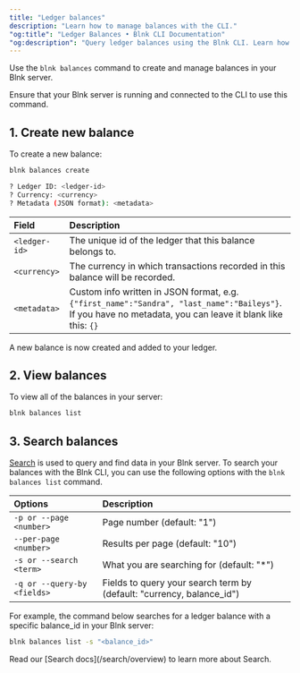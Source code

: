 ```yaml
---
title: "Ledger balances"
description: "Learn how to manage balances with the CLI."
"og:title": "Ledger Balances • Blnk CLI Documentation"
"og:description": "Query ledger balances using the Blnk CLI. Learn how to fetch account balances, filter results, and export data to your system."
---
```



Use the `blnk balances` command to create and manage balances in your Blnk server. 

<Note>
    Ensure that your Blnk server is running and connected to the CLI to use this command.
</Note>

## 1. Create new balance

To create a new balance:

```sh Shell
blnk balances create
```
```sh Output
? Ledger ID: <ledger-id>
? Currency: <currency>
? Metadata (JSON format): <metadata>
```

| Field | Description |
| :--- | :--- |
| `<ledger-id>` | The unique id of the ledger that this balance belongs to.	 |
| `<currency>` | The currency in which transactions recorded in this balance will be recorded. |
| `<metadata>` | Custom info written in JSON format, e.g. `{"first_name":"Sandra", "last_name":"Baileys"}`. If you have no metadata, you can leave it blank like this: `{}` |

A new balance is now created and added to your ledger.

## 2. View balances

To view all of the balances in your server:

```sh Shell
blnk balances list
```

## 3. Search balances

[Search](/search/overview) is used to query and find data in your Blnk server. To search your balances with the Blnk CLI, you can use the following options with the `blnk balances list` command.

| Options | Description |
| :--- | :--- |
| `-p or --page <number>` | Page number (default: "1") |
| `--per-page <number>` | Results per page (default: "10") |
| `-s or --search <term>` | What you are searching for (default: "*") |
| `-q or --query-by <fields>` | Fields to query your search term by (default: "currency, balance_id") |

For example, the command below searches for a ledger balance with a specific balance_id in your Blnk server:

```sh Shell
blnk balances list -s "<balance_id>"
```

<Tip>
    Read our [Search docs](/search/overview) to learn more about Search.
</Tip>

<NeedHelp />